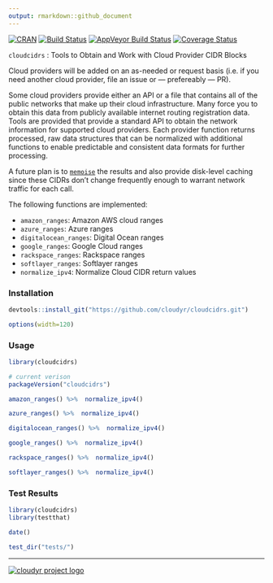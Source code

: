 ```yaml
---
output: rmarkdown::github_document
---
```

[![CRAN](http://www.r-pkg.org/badges/version/cloudcidrs)](http://cran.r-project.org/package=cloudcidrs)
[![Build Status](https://travis-ci.org/cloudyr/cloudcidrs.png?branch=master)](https://travis-ci.org/cloudyr/cloudcidrs)
[![AppVeyor Build Status](https://ci.appveyor.com/api/projects/status/github/cloudyr/cloudcidrs?branch=master&svg=true)](https://ci.appveyor.com/project/cloudyr/cloudcidrs)
[![Coverage Status](https://img.shields.io/codecov/c/github/cloudyr/cloudcidrs/master.svg)](https://codecov.io/github/cloudyr/cloudcidrs?branch=master)

`cloudcidrs` : Tools to Obtain and Work with Cloud Provider CIDR Blocks

Cloud providers will be added on an as-needed or request basis (i.e. if you need another 
cloud provider, file an issue or — prefereably — PR).

Some cloud providers provide either an API or a file that contains all of the
public networks that make up their cloud infrastructure. Many force you to obtain this
data from publicly available internet routing registration data. Tools are provided that
provide a standard API to obtain the network information for supported cloud providers.
Each provider function returns processed, raw data structures that can be normalized
with additional functions to enable predictable and consistent data formats for
further processing.

A future plan is to [`memoise`](https://cran.r-project.org/package=memoise) the results 
and also provide disk-level caching since these CIDRs don't change frequently enough to 
warrant network traffic for each call.

The following functions are implemented:

- `amazon_ranges`:	Amazon AWS cloud ranges
- `azure_ranges`:	Azure ranges
- `digitalocean_ranges`:	Digital Ocean ranges
- `google_ranges`:	Google Cloud ranges
- `rackspace_ranges`:	Rackspace ranges
- `softlayer_ranges`:	Softlayer ranges
- `normalize_ipv4`:	Normalize Cloud CIDR return values

### Installation

```r
devtools::install_git("https://github.com/cloudyr/cloudcidrs.git")
```

```r
options(width=120)
```

### Usage

```r
library(cloudcidrs)

# current verison
packageVersion("cloudcidrs")

amazon_ranges() %>%  normalize_ipv4()

azure_ranges() %>%  normalize_ipv4()

digitalocean_ranges() %>%  normalize_ipv4()

google_ranges() %>%  normalize_ipv4()

rackspace_ranges() %>%  normalize_ipv4()

softlayer_ranges() %>%  normalize_ipv4()
```

### Test Results

```r
library(cloudcidrs)
library(testthat)

date()

test_dir("tests/")
```


---
[![cloudyr project logo](http://i.imgur.com/JHS98Y7.png)](https://github.com/cloudyr)